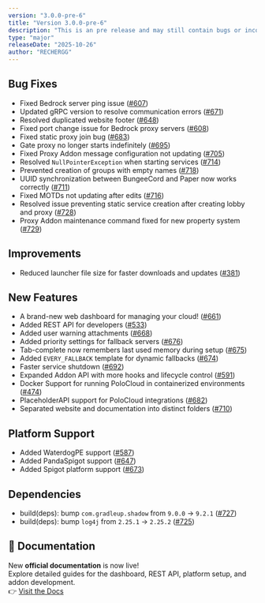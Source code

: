 ```yaml
---
version: "3.0.0-pre-6"
title: "Version 3.0.0-pre-6"
description: "This is an pre release and may still contain bugs or incomplete features. It is intended for testing and feedback purposes. Users may encounter occasional instability or unexpected behavior."
type: "major"
releaseDate: "2025-10-26"
author: "RECHERGG"
---
```


## Bug Fixes
- Fixed Bedrock server ping issue ([#607](https://github.com/HttpMarco/polocloud/issues/607))  
- Updated gRPC version to resolve communication errors ([#671](https://github.com/HttpMarco/polocloud/issues/671))  
- Resolved duplicated website footer ([#648](https://github.com/HttpMarco/polocloud/issues/648))  
- Fixed port change issue for Bedrock proxy servers ([#608](https://github.com/HttpMarco/polocloud/issues/608))  
- Fixed static proxy join bug ([#683](https://github.com/HttpMarco/polocloud/issues/683))  
- Gate proxy no longer starts indefinitely ([#695](https://github.com/HttpMarco/polocloud/issues/695))  
- Fixed Proxy Addon message configuration not updating ([#705](https://github.com/HttpMarco/polocloud/issues/705))  
- Resolved `NullPointerException` when starting services ([#714](https://github.com/HttpMarco/polocloud/issues/714))  
- Prevented creation of groups with empty names ([#718](https://github.com/HttpMarco/polocloud/issues/718))  
- UUID synchronization between BungeeCord and Paper now works correctly ([#711](https://github.com/HttpMarco/polocloud/issues/711))  
- Fixed MOTDs not updating after edits ([#716](https://github.com/HttpMarco/polocloud/issues/716))  
- Resolved issue preventing static service creation after creating lobby and proxy ([#728](https://github.com/HttpMarco/polocloud/issues/728))  
- Proxy Addon maintenance command fixed for new property system ([#729](https://github.com/HttpMarco/polocloud/issues/729))  

## Improvements
- Reduced launcher file size for faster downloads and updates ([#381](https://github.com/HttpMarco/polocloud/issues/381))  

## New Features
- A brand-new web dashboard for managing your cloud! ([#661](https://github.com/HttpMarco/polocloud/issues/661))
- Added REST API for developers ([#533](https://github.com/HttpMarco/polocloud/issues/533))  
- Added user warning attachments ([#668](https://github.com/HttpMarco/polocloud/issues/668))  
- Added priority settings for fallback servers ([#676](https://github.com/HttpMarco/polocloud/issues/676))  
- Tab-complete now remembers last used memory during setup ([#675](https://github.com/HttpMarco/polocloud/issues/675))  
- Added `EVERY_FALLBACK` template for dynamic fallbacks ([#674](https://github.com/HttpMarco/polocloud/issues/674))  
- Faster service shutdown ([#692](https://github.com/HttpMarco/polocloud/issues/692))  
- Expanded Addon API with more hooks and lifecycle control ([#591](https://github.com/HttpMarco/polocloud/issues/591))  
- Docker Support for running PoloCloud in containerized environments ([#474](https://github.com/HttpMarco/polocloud/issues/474))  
- PlaceholderAPI support for PoloCloud integrations ([#682](https://github.com/HttpMarco/polocloud/issues/682))  
- Separated website and documentation into distinct folders ([#710](https://github.com/HttpMarco/polocloud/issues/710))  

## Platform Support
- Added WaterdogPE support ([#587](https://github.com/HttpMarco/polocloud/issues/587))  
- Added PandaSpigot support ([#647](https://github.com/HttpMarco/polocloud/issues/647))  
- Added Spigot platform support ([#673](https://github.com/HttpMarco/polocloud/issues/673))

## Dependencies
- build(deps): bump `com.gradleup.shadow` from `9.0.0` → `9.2.1` ([#727](https://github.com/HttpMarco/polocloud/issues/727))  
- build(deps): bump `log4j` from `2.25.1` → `2.25.2` ([#725](https://github.com/HttpMarco/polocloud/issues/725))  

## 📖 Documentation
New **official documentation** is now live!  
Explore detailed guides for the dashboard, REST API, platform setup, and addon development.  
👉 [Visit the Docs](https://polocloud.de/docs)